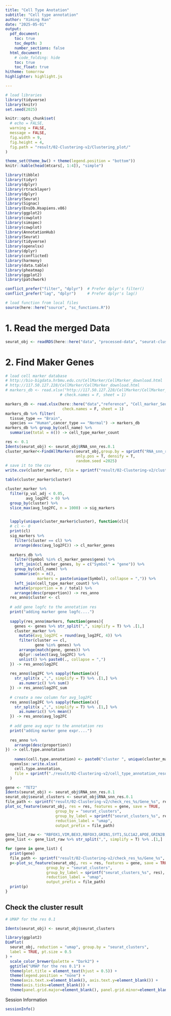 ```yaml
---
title: "Cell Type Anotation"
subtitle: "Cell type annotation"
author: "Ximing Ran"
date: "2025-05-01"
output:
  pdf_document:
    toc: true
    toc_depth: 3
    number_sections: false
  html_document:
    # code_folding: hide
    toc: true
    toc_float: true
hitheme: tomorrow
highlighter: highlight.js

---
```


```r
# load libraries
library(tidyverse)
library(knitr)
set.seed(2025)

knitr::opts_chunk$set(
  # echo = FALSE,
  warning = FALSE,
  message = FALSE,
  fig.width = 9,
  fig.height = 4,
  fig.path = "result/02-Clustering-v2/Clustering_plot/"
)

theme_set(theme_bw() + theme(legend.position = "bottom"))
knitr::kable(head(mtcars[, 1:4]), "simple")
```

```r
library(tibble)
library(tidyr)
library(dplyr)
library(rtracklayer)
library(dplyr)
library(Seurat)
library(Signac)
library(EnsDb.Hsapiens.v86)
library(ggplot2)
library(cowplot)
library(simspec)
library(cowplot)
library(AnnotationHub)
library(Seurat)
library(tidyverse)
library(openxlsx)
library(dplyr)
library(conflicted)
library(harmony)
library(data.table)
library(pheatmap)
library(ggplot2)
library(patchwork)

conflict_prefer("filter", "dplyr")  # Prefer dplyr's filter()
conflict_prefer("lag", "dplyr")     # Prefer dplyr's lag()

```



```r
# load function from local files
source(here::here("source", "sc_functions.R"))
```




\newpage

# 1. Read the merged Data
```r
seurat_obj <- readRDS(here::here("data", "processed-data", "seurat-cluster_2025-05-01.rds"))
```

\newpage
# 2. Find Maker Genes

```r
# load cell marker database
# http://bio-bigdata.hrbmu.edu.cn/CellMarker/CellMarker_download.html
# http://117.50.127.228/CellMarker/CellMarker_download.html
# markers_db <- read.xlsx("http://117.50.127.228/CellMarker/CellMarker_download_files/file/Cell_marker_Seq.xlsx",
                        # check.names = F, sheet = 1)

markers_db <- read.xlsx(here::here("data","reference", "Cell_marker_Seq.xlsx"),
                         check.names = F, sheet = 1)
markers_db %>% filter(
  tissue_type == "Brain",
  species == "Human",cancer_type == "Normal") -> markers_db
markers_db %>% group_by(cell_name) %>%
  summarise(total = n()) -> cell_type_marker_count


```

\newpage


```r
res <- 0.1
Idents(seurat_obj) <- seurat_obj$RNA_snn_res.0.1
cluster_marker<-FindAllMarkers(seurat_obj,group.by = sprintf("RNA_snn_res.%s", res),
                               only.pos = T, densify = T,
                               random.seed =2025)
# save it to the csv
write.csv(cluster_marker, file = sprintf("result/02-Clustering-v2/cluster_marker_resolution_%s.csv", res), row.names = F)

table(cluster_marker$cluster)

cluster_marker %>%
  filter(p_val_adj < 0.05, 
         avg_log2FC > 0) %>%
  group_by(cluster) %>%
  slice_max(avg_log2FC, n = 1000) -> sig_markers


  lapply(unique(cluster_marker$cluster), function(cl){
  # cl <- 0
  print(cl)
  sig_markers %>%
    filter(cluster == cl) %>%
    arrange(desc(avg_log2FC)) -> cl_marker_genes
  
  markers_db %>%
    filter(Symbol %in% cl_marker_genes$gene) %>%
    left_join(cl_marker_genes, by = c("Symbol" = "gene")) %>%
    group_by(cell_name) %>%
    summarise(n = n(),
              markers = paste(unique(Symbol), collapse = ",")) %>%
    left_join(cell_type_marker_count) %>%
    mutate(proportion = n / total) %>%
    arrange(desc(proportion)) -> res_anno
  res_anno$cluster <- cl
  
  # add gene logfc to the annotation res
  print("adding marker gene logfc....")
  
  sapply(res_anno$markers, function(genes){
    genes <- genes %>% str_split(",", simplify = T) %>% .[1,]
    cluster_marker %>%
      mutate(avg_log2FC = round(avg_log2FC, 4)) %>%
      filter(cluster == cl,
             gene %in% genes) %>%
      arrange(match(gene, genes)) %>%
      dplyr::select(avg_log2FC) %>%
      unlist() %>% paste0(., collapse = ",")
  }) -> res_anno$log2FC
  
  res_anno$log2FC %>% sapply(function(x){
    str_split(x ,",", simplify = T) %>% .[1,] %>%
      as.numeric() %>% sum()
  }) -> res_anno$log2FC_sum
  
  # create a new column for avg_log2FC
  res_anno$log2FC %>% sapply(function(x){
    str_split(x ,",", simplify = T) %>% .[1,] %>%
      as.numeric() %>% mean()
  }) -> res_anno$avg_log2FC
  
  # add gene avg expr to the annotation res
  print("adding marker gene expr....")
 
  res_anno %>%
    arrange(desc(proportion))
}) -> cell.type.annotation
  
    names(cell.type.annotation) <- paste0("cluster ", unique(cluster_marker$cluster))
  openxlsx::write.xlsx(
    cell.type.annotation,
    file = sprintf("./result/02-Clustering-v2/cell_type_annotation_resolution_%s.xlsx", res)
  )

```


```r

gene <- "TET2"
Idents(seurat_obj) <- seurat_obj$RNA_snn_res.0.1
seurat_obj$seurat_clusters <- seurat_obj$RNA_snn_res.0.1
file_path <- sprintf("result/02-Clustering-v2/check_res_%s/Gene_%s", res, gene)
plot_sc_feature(seurat_obj, res = res, features = gene, save = TRUE,
                      group_by = "seurat_clusters",
                      group_by_label = sprintf("seurat_clusters_%s", res),
                      reduction_label = "umap",
                      output_prefix = file_path)
```

```r

gene_list_raw <- "RBFOX1,VIM,BEX3,RBFOX3,GRIN1,SYT1,SLC1A2,APOE,GRIN2B,NRG1,HTR2C"
gene_list <- gene_list_raw %>% str_split(",", simplify = T) %>% .[1,]

for (gene in gene_list) {
  print(gene)
  file_path <- sprintf("result/02-Clustering-v2/check_res_%s/Gene_%s", res, gene)
  p<-plot_sc_feature(seurat_obj, res = res, features = gene, save = TRUE,
                  group_by = "seurat_clusters",
                  group_by_label = sprintf("seurat_clusters_%s", res),
                  reduction_label = "umap",
                  output_prefix = file_path)
  print(p)
}

```





## Check the cluster result

```r

# UMAP for the res 0.1

Idents(seurat_obj) <- seurat_obj$seurat_clusters

library(ggplot2)
DimPlot(
  seurat_obj, reduction = "umap", group.by = "seurat_clusters",
  label = TRUE, pt.size = 0.5
) +
  scale_color_brewer(palette = "Dark2") +
  ggtitle("UMAP for the res 0.1") +
  theme(plot.title = element_text(hjust = 0.5)) +
  theme(legend.position = "none") +
  theme(axis.text.x=element_blank(), axis.text.y=element_blank()) +
  theme(axis.ticks=element_blank()) +
  theme(panel.grid.major=element_blank(), panel.grid.minor=element_blank())
```



\newpage
Session Information
```r
sessionInfo()
```

